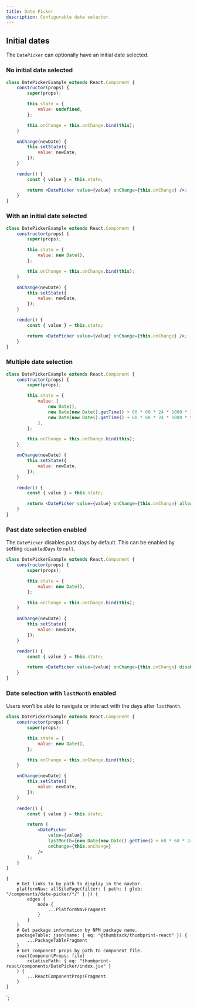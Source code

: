 ```yaml
---
title: Date Picker
description: Configurable date selector.
---
```



<ComponentHeader data={props.data} />

## Initial dates

The `DatePicker` can optionally have an initial date selected.

### No initial date selected

```jsx
class DatePickerExample extends React.Component {
    constructor(props) {
        super(props);

        this.state = {
            value: undefined,
        };

        this.onChange = this.onChange.bind(this);
    }

    onChange(newDate) {
        this.setState({
            value: newDate,
        });
    }

    render() {
        const { value } = this.state;

        return <DatePicker value={value} onChange={this.onChange} />;
    }
}
```

### With an initial date selected

```jsx
class DatePickerExample extends React.Component {
    constructor(props) {
        super(props);

        this.state = {
            value: new Date(),
        };

        this.onChange = this.onChange.bind(this);
    }

    onChange(newDate) {
        this.setState({
            value: newDate,
        });
    }

    render() {
        const { value } = this.state;

        return <DatePicker value={value} onChange={this.onChange} />;
    }
}
```

### Multiple date selection

```jsx
class DatePickerExample extends React.Component {
    constructor(props) {
        super(props);

        this.state = {
            value: [
                new Date(),
                new Date(new Date().getTime() + 60 * 60 * 24 * 1000 * 2),
                new Date(new Date().getTime() + 60 * 60 * 24 * 1000 * 5),
            ],
        };

        this.onChange = this.onChange.bind(this);
    }

    onChange(newDate) {
        this.setState({
            value: newDate,
        });
    }

    render() {
        const { value } = this.state;

        return <DatePicker value={value} onChange={this.onChange} allowMultiSelection />;
    }
}
```

### Past date selection enabled

The `DatePicker` disables past days by default. This can be enabled by setting `disabledDays` to `null`.

```jsx
class DatePickerExample extends React.Component {
    constructor(props) {
        super(props);

        this.state = {
            value: new Date(),
        };

        this.onChange = this.onChange.bind(this);
    }

    onChange(newDate) {
        this.setState({
            value: newDate,
        });
    }

    render() {
        const { value } = this.state;

        return <DatePicker value={value} onChange={this.onChange} disabledDays={null} />;
    }
}
```

### Date selection with `lastMonth` enabled

Users won’t be able to navigate or interact with the days after `lastMonth`.

```jsx
class DatePickerExample extends React.Component {
    constructor(props) {
        super(props);

        this.state = {
            value: new Date(),
        };

        this.onChange = this.onChange.bind(this);
    }

    onChange(newDate) {
        this.setState({
            value: newDate,
        });
    }

    render() {
        const { value } = this.state;

        return (
            <DatePicker
                value={value}
                lastMonth={new Date(new Date().getTime() + 60 * 60 * 24 * 1000 * 60)}
                onChange={this.onChange}
            />
        );
    }
}
```

<ComponentFooter data={props.data} />

    {
        # Get links to by path to display in the navbar.
        platformNav: allSitePage(filter: { path: { glob: "/components/date-picker/*/" } }) {
            edges {
                node {
                    ...PlatformNavFragment
                }
            }
        }
        # Get package information by NPM package name.
        packageTable: json(name: { eq: "@thumbtack/thumbprint-react" }) {
            ...PackageTableFragment
        }
        # Get component props by path to component file.
        reactComponentProps: file(
            relativePath: { eq: "thumbprint-react/components/DatePicker/index.jsx" }
        ) {
            ...ReactComponentPropsFragment
        }
    }
`;
